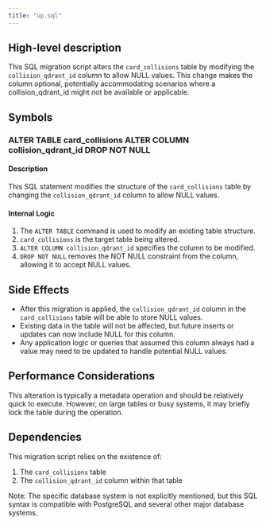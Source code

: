 ```yaml
---
title: "up.sql"
---
```


## High-level description
This SQL migration script alters the `card_collisions` table by modifying the `collision_qdrant_id` column to allow NULL values. This change makes the column optional, potentially accommodating scenarios where a collision_qdrant_id might not be available or applicable.

## Symbols

### ALTER TABLE card_collisions ALTER COLUMN collision_qdrant_id DROP NOT NULL
#### Description
This SQL statement modifies the structure of the `card_collisions` table by changing the `collision_qdrant_id` column to allow NULL values.

#### Internal Logic
1. The `ALTER TABLE` command is used to modify an existing table structure.
2. `card_collisions` is the target table being altered.
3. `ALTER COLUMN collision_qdrant_id` specifies the column to be modified.
4. `DROP NOT NULL` removes the NOT NULL constraint from the column, allowing it to accept NULL values.

## Side Effects
- After this migration is applied, the `collision_qdrant_id` column in the `card_collisions` table will be able to store NULL values.
- Existing data in the table will not be affected, but future inserts or updates can now include NULL for this column.
- Any application logic or queries that assumed this column always had a value may need to be updated to handle potential NULL values.

## Performance Considerations
This alteration is typically a metadata operation and should be relatively quick to execute. However, on large tables or busy systems, it may briefly lock the table during the operation.

## Dependencies
This migration script relies on the existence of:
1. The `card_collisions` table
2. The `collision_qdrant_id` column within that table

Note: The specific database system is not explicitly mentioned, but this SQL syntax is compatible with PostgreSQL and several other major database systems.